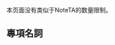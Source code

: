 {{CGroupH|name=vital|desc=基礎條目}}
{{CGroupF}}
<noinclude>[[Category:公共轉換組模板|{{SUBPAGENAME}}]]

本页面没有类似于NoteTA的数量限制。

== 專項名詞 ==
</noinclude>
<!--人物-->
{{CItem|zh-cn:查理·卓别林; zh-hk:差利·卓別靈; zh-tw:查理·卓别林}}
{{CItem|zh-cn:阿尔弗雷德·希区柯克; zh-hk:亞弗列·希治閣; zh-tw:亞佛烈德·希區考克}}
{{CItem|zh-cn:玛莲娜·迪特里茜; zh-hk:瑪琳·黛德麗; zh-tw:瑪琳·黛德麗}}
{{CItem|zh-cn:柯布西耶; zh-hk:柯比意; zh-tw:柯比意}}
{{CItem|zh-cn:列奥纳多·达芬奇; zh-hk:李奧納多·達文西; zh-tw:李奧納多·達文西}}
{{CItem|zh-cn:阿尔布雷希特·丟勒; zh-hk:阿爾布雷希特·杜勒; zh-tw:阿爾布雷希特·杜勒}}
{{CItem|zh-cn:文森特·梵高; zh-hk:文森特·梵高; zh-tw:文生·梵谷}}
{{CItem|zh-cn:弗朗西斯科·戈雅; zh-hk:弗朗西斯科·哥雅; zh-tw:弗朗西斯科·哥雅}}
{{CItem|zh-cn:弗里达·卡罗; zh-hk:芙烈達·卡蘿; zh-tw:芙烈達·卡蘿}}
{{CItem|zh-cn:伦勃朗; zh-hk:林布蘭; zh-tw:林布蘭}}
{{CItem|zh-cn:迭戈·委拉斯开兹; zh-hk:迪亞哥·委拉斯蓋茲; zh-tw:迪亞哥·委拉斯蓋茲}}
{{CItem|zh-cn:安迪·沃霍尔; zh-hk:安迪·華荷; zh-tw:安迪·沃荷}}
{{CItem|zh-cn:克里斯托弗·哥伦布; zh-hk:克里斯托弗·哥倫布; zh-tw:克里斯多福·哥倫布}}
{{CItem|zh-cn:约翰内斯·开普勒; zh-hk:約翰內斯·開普勒; zh-tw:約翰內斯·克卜勒}}
{{CItem|zh-cn:塞万提斯; zh-hk:塞萬提斯; zh-tw:賽凡提斯}}
{{CItem|zh-cn:陀思妥耶夫斯基; zh-hk:陀思妥耶夫斯基; zh-tw:杜斯妥也夫斯基}}
{{CItem|zh-cn:萨福; zh-hk:莎孚; zh-tw:莎孚}}
{{CItem|zh-cn:弗拉基米尔·納博可夫; zh-hk:弗拉基米爾·納博可夫納博可夫; zh-tw:弗拉基米爾·納博可夫納博可夫}}
{{CItem|zh-cn:披头士; zh-hk:披頭四; zh-tw:披頭四}}
{{CItem|zh-cn:阿姆斯特朗; zh-hk:岩士唐; zh-tw:阿姆斯壯}}
{{CItem|zh-cn:玛格丽特·撒切尔;zh-hk:戴卓爾夫人;zh-tw:瑪格麗特·柴契爾;}}
{{CItem|zh-cn:约瑟夫·斯大林; zh-hk:約瑟夫·史太林; zh-tw:約瑟夫·史達林}}
{{CItem|zh-cn:切·格瓦拉; zh-hk:捷·古華拉; zh-tw:切·格瓦拉}}
{{CItem|zh-hans:弗兰克·劳埃德·赖特;zh-hant:弗蘭克·勞埃德·賴特;zh-tw:法蘭克·洛伊·萊特;zh-hk:弗蘭克·勞埃德·萊特;zh-mo:弗蘭克·勞埃德·萊特;}}
<!--社會、語文與藝術-->
{{CItem|zh-cn:东南亚国家联盟; zh-hk:東南亞國家聯盟; zh-tw:東南亞國協;zh-sg:亚细安}}
{{CItem|zh-cn:东盟; zh-hk:東盟; zh-tw:東協; zh-sg:亚细安}}
{{CItem|zh-cn:独立国家联合体; zh-hk:獨立國家聯合體; zh-tw:獨立國家國協}}
{{CItem|zh-cn:独联体; zh-hk:獨聯體; zh-tw:獨立國協}}
{{CItem|zh-cn:英联邦; zh-hk:英聯邦; zh-tw:大英國協}}
{{CItem|zh-hk:泰米爾;zh-hans:泰米尔;zh-hant:坦米爾;zh-sg:淡米尔}}
{{CItem|zh-hk:結他;zh-hans:吉他;zh-tw:吉他;}}
{{CItem|zh-hk:木球;zh-hans:板球;zh-tw:板球;}}
{{CItem|zh-hk:劍擊;zh-hans:击剑;zh-hant:擊劍}}
{{CItem|zh-cn:巧克力; zh-hk:朱古力; zh-tw:巧克力}}
<!--科學、數學與技術-->
{{CItem|zh-cn:艾滋病; zh-hk:愛滋病; zh-tw:愛滋病}}
{{CItem|zh-cn:糖类; zh-hk:醣類; zh-tw:醣類}}
{{CItem|zh-cn:等离子体; zh-hk:等離子; zh-tw:等離子}}
{{CItem|zh-cn:全球变暖; zh-hk:全球暖化; zh-tw:全球暖化}}
{{CItem|zh-hk:納米;zh-hans:纳米;zh-tw:奈米;}}
{{CItem|zh-hans:自行车;zh-hk:單車;zh-tw:自行車;}}
{{CItem|zh-hans:硬盘;zh-hant:硬碟}}
{{CItem|zh-hans:随机访问存储器;zh-hant:隨機存取記憶體}}
{{CItem|zh-hans:操作系统;zh-hant:作業系統}}
{{CItem|zh-hans:编程语言;zh-hant:程式語言}}
{{CItem|zh-hans:软件;zh-hk:軟件;zh-tw:軟體;}}
{{CItem|zh-hans:信息技术; zh-hant:資訊科技;}}
<!--歷史與地理-->
{{CItem|zh-hans:奥斯曼; zh-hk:鄂圖曼; zh-tw:鄂圖曼}}
{{CItem|zh-cn:澳大利亚; zh-hk:澳洲;  zh-tw:澳洲}}
{{CItem|zh-cn:埃塞俄比亚; zh-hk:埃塞俄比亞; zh-tw:衣索比亞}}
{{CItem|zh-cn:义大利 ; zh-hk:意大利; zh-tw:意大利}}
{{CItem|zh-cn:新西兰; zh-hk:紐西蘭; zh-tw:紐西蘭}}
{{CItem|zh-cn:沙特阿拉伯; zh-hk:沙特阿拉伯; zh-tw:沙烏地阿拉伯}}
{{CItem|zh-cn:坦桑尼亚; zh-hk:坦桑尼亞; zh-tw:坦尚尼亞}}
{{CItem|zh-cn:酋长国; zh-hk:酋長國; zh-tw:大公國}}
{{CItem|zh-cn:阿联酋; zh-hk:阿聯酋; zh-tw:阿聯}}
{{CItem|zh-cn:布里斯班; zh-hk:布里斯本; zh-tw:布里斯本}}
{{CItem|zh-cn:佛罗伦萨; zh-hk:佛羅倫斯; zh-tw:佛羅倫斯}}
{{CItem|zh-cn:伊斯坦布尔; zh-hk:伊斯坦布爾; zh-tw:伊斯坦堡}}
{{CItem|zh-cn:金沙萨; zh-hk:金沙薩; zh-tw:金夏沙}}
{{CItem|zh-cn:拉各斯; zh-hk:拉各斯; zh-tw:拉哥斯}}
{{CItem|zh-cn:卡拉奇; zh-hk:卡拉奇; zh-tw:喀拉蚩}}
{{CItem|zh-cn:內罗毕; zh-hk:內羅畢; zh-tw:奈洛比}}
{{CItem|zh-cn:悉尼; zh-hk:悉尼; zh-tw:雪梨}}
{{CItem|zh-cn:里海; zh-hk:裏海; zh-tw:裡海}}
{{CItem|zh-cn:恆河; zh-hk:恒河 ;zh-tw:恒河}}
{{CItem|zh-cn:坦噶尼喀; zh-hk:坦噶尼喀; zh-tw:坦干依喀}}
{{CItem|zh-cn:尼日尔河; zh-hk:尼日爾河; zh-tw:尼日河}}
{{CItem|zh-cn:伏尔加河; zh-hk:伏爾加河; zh-tw:窩瓦河}}
{{CItem|zh-cn:安地斯山; zh-hk:安第斯山; zh-tw:安地斯山}}
{{CItem|zh-cn:乞力马札罗; zh-hk:乞力馬扎羅; zh-tw:吉力馬扎羅}}